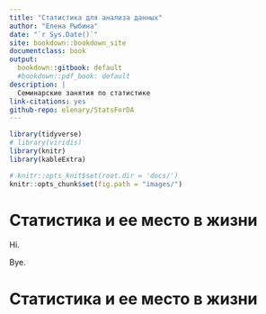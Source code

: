 ```yaml
---
title: "Статистика для анализа данных"
author: "Елена Рыбина"
date: "`r Sys.Date()`"
site: bookdown::bookdown_site
documentclass: book
output:
  bookdown::gitbook: default
  #bookdown::pdf_book: default
description: |
  Семинарские занятия по статистике
link-citations: yes
github-repo: elenary/StatsForDA
---
```


```r
library(tidyverse)
# library(viridis)
library(knitr)
library(kableExtra)
```

```r
# knitr::opts_knit$set(root.dir = 'docs/')
knitr::opts_chunk$set(fig.path = "images/")
```

# Статистика и ее место в жизни

Hi.

Bye.

# Статистика и ее место в жизни

<!-- If you need PDF output, uncomment bookdown::pdf_book above in YAML. You will need a LaTeX installation, e.g., https://yihui.name/tinytex/ -->
